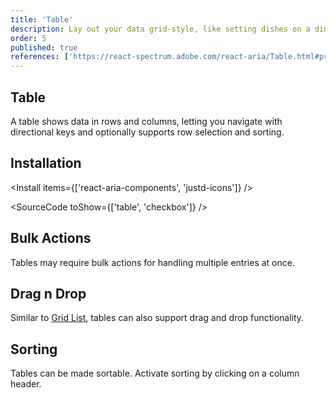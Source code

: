 ```yaml
---
title: 'Table'
description: Lay out your data grid-style, like setting dishes on a dinner table—clear and organized, perfect for comparison and review..
order: 5
published: true
references: ['https://react-spectrum.adobe.com/react-aria/Table.html#props']
---
```


## Table

A table shows data in rows and columns, letting you navigate with directional keys and optionally supports row selection and sorting.

<How isCenter={false} withNoPadding toUse='collections/table-demo' />

## Installation

<Install items={['react-aria-components', 'justd-icons']} />

<SourceCode toShow={['table', 'checkbox']} />

## Bulk Actions

Tables may require bulk actions for handling multiple entries at once.

<How isCenter={false} withNoPadding toUse='collections/table-bulk-actions-demo' />

## Drag n Drop

Similar to [Grid List](https://cleon-ui.vercel.app/docs/components/collections/grid-list), tables can also support drag and drop functionality.

<How isCenter={false} withNoPadding toUse='collections/table-drag-drop-demo' />

## Sorting

Tables can be made sortable. Activate sorting by clicking on a column header.

<How isCenter={false} withNoPadding toUse='collections/table-sorting-demo' />
